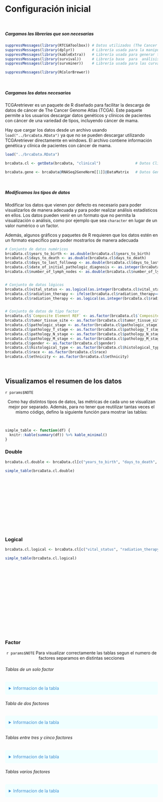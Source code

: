 <br>
<br>

# Configuración inicial {-}

<br>

##### Cargamos las librerías que son necesarias {-}

```r
suppressMessages(library(RTCGAToolbox)) # Datos utilizados (The Cancer Genome Atlas)
suppressMessages(library(dplyr))        # Librería usada para la manipulación de tablas
suppressMessages(library(kableExtra))   # Librería usada para generar tablas
suppressMessages(library(survival))     # Librería base  para  análisis  de supervivencia
suppressMessages(library(survminer))    # Librería usada para las curvas de supervivencia
```

```r
suppressMessages(library(RColorBrewer))
```


<br>

##### Cargamos los datos necesarios {-}

TCGAretriever es un paquete de R diseñado para facilitar la descarga de datos de cáncer de The Cancer Genome Atlas (TCGA). Este paquete permite a los usuarios descargar datos genéticos y clínicos de pacientes con cáncer de una variedad de tipos, incluyendo cáncer de mama.

Hay que cargar los datos desde un archivo usando `load("../brcaData.RData")` ya que no se pueden descargar utilizando TCGAretriever directamente en windows. El archivo contiene información genética y clínica de pacientes con cáncer de mama.

```r
load("../brcaData.RData")

brcaData.cl <- getData(brcaData, "clinical")                # Datos Clínicos

brcaData.gene <- brcaData@RNASeq2GeneNorm[[1]]@DataMatrix   # Datos Genómicos
```

<br>

##### Modificamos los tipos de datos {-}

Modificar los datos que vienen por defecto es necesario para poder visualizarlos de manera adecuada y para poder realizar análisis estadísticos en ellos. Los datos pueden venir en un formato que no permita la visualización o análisis, como por ejemplo que sea `character` en lugar de un valor numérico o un factor.

Además, algunos gráficos y paquetes de R requieren que los datos estén en un formato específico para poder mostrarlos de manera adecuada

```r
# Conjunto de datos numéricos
brcaData.cl$years_to_birth <- as.double(brcaData.cl$years_to_birth)
brcaData.cl$days_to_death <- as.double(brcaData.cl$days_to_death)
brcaData.cl$days_to_last_followup <- as.double(brcaData.cl$days_to_last_followup)
brcaData.cl$date_of_initial_pathologic_diagnosis <- as.integer(brcaData.cl$date_of_initial_pathologic_diagnosis)
brcaData.cl$number_of_lymph_nodes <- as.double(brcaData.cl$number_of_lymph_nodes)


# Conjunto de datos lógicos
brcaData.cl$vital_status <- as.logical(as.integer(brcaData.cl$vital_status))
brcaData.cl$radiation_therapy <- ifelse(brcaData.cl$radiation_therapy=="yes",1,0)
brcaData.cl$radiation_therapy <- as.logical(as.integer(brcaData.cl$radiation_therapy))


# Conjunto de datos de tipo factor
brcaData.cl$`Composite Element REF` <- as.factor(brcaData.cl$`Composite Element REF`)
brcaData.cl$tumor_tissue_site <- as.factor(brcaData.cl$tumor_tissue_site)
brcaData.cl$pathologic_stage <- as.factor(brcaData.cl$pathologic_stage)
brcaData.cl$pathology_T_stage <- as.factor(brcaData.cl$pathology_T_stage)
brcaData.cl$pathology_N_stage <- as.factor(brcaData.cl$pathology_N_stage)
brcaData.cl$pathology_M_stage <- as.factor(brcaData.cl$pathology_M_stage)
brcaData.cl$gender <- as.factor(brcaData.cl$gender)
brcaData.cl$histological_type <- as.factor(brcaData.cl$histological_type)
brcaData.cl$race <- as.factor(brcaData.cl$race)
brcaData.cl$ethnicity <- as.factor(brcaData.cl$ethnicity)
```

<br>

<!-- SkimR Puede servir también  -->

##  Visualizamos el resumen de los datos {.tabset .tabset-fade .tabset-pills -}

`r params$NOTE`

<center>Como hay distintos tipos de datos, las métricas de cada uno se visualizan mejor por separado. Además, para no tener que reutilizar tantas veces el mismo código, defino la siguiente función para mostrar las tablas: </center>

<br>

```r
simple_table <- function(df) {
  knitr::kable(summary(df)) %>% kable_minimal()
}
```


</div>

### Double {-}
```r
brcaData.cl.double <- brcaData.cl[c("years_to_birth", "days_to_death", "days_to_last_followup", "date_of_initial_pathologic_diagnosis", "number_of_lymph_nodes")]

simple_table(brcaData.cl.double)
```

<br>
<br>
<br>
<br>
<br>
<br>
<br>
<br>
<br>
<br>

### Logical {-}
```r
brcaData.cl.logical <- brcaData.cl[c("vital_status", "radiation_therapy")]

simple_table(brcaData.cl.logical)
```

<br>
<br>
<br>
<br>
<br>
<br>
<br>
<br>
<br>
<br>
<br>
<br>
<br>

### Factor {-}

<center>
`r params$NOTE` Para visualizar correctamente las tablas segun el numero de factores separamos en distintas secciones </div>
</center>

###### Tablas de un solo factor {-}
<details style="background-color: azure; border: 2px solid azure1; border-radius: 5px; padding: 10px 10px 10px 10px;">
<summary markdown="span" style="background-color: azure; color: #398dd1; padding: 3px 2px 3px 2px;"> Informacion de la tabla </summary>
```r
brcaData.cl.factor <- brcaData.cl[c("Composite Element REF", "tumor_tissue_site", "pathologic_stage", "pathology_T_stage", "pathology_N_stage", "pathology_M_stage", "gender", "histological_type", "race", "ethnicity")]

colnames <- c("Composite Element REF","tumor_tissue_site") ## Identificadores
simple_table(brcaData.cl.factor[colnames])
```
</details>

###### Tabla de dos factores {-}
<details style="background-color: azure; border: 2px solid azure1; border-radius: 5px; padding: 10px 10px 10px 10px;">
<summary markdown="span" style="background-color: azure; color: #398dd1; padding: 3px 2px 3px 2px;"> Informacion de la tabla </summary>
```r
simple_table(brcaData.cl.factor[c("gender")])
```
</details>

###### Tablas entre tres y cinco factores {-}
<details style="background-color: azure; border: 2px solid azure1; border-radius: 5px; padding: 10px 10px 10px 10px;">
<summary markdown="span" style="background-color: azure; color: #398dd1; padding: 3px 2px 3px 2px;"> Informacion de la tabla </summary>
```r
simple_table(brcaData.cl.factor[c("pathology_M_stage", "race", "ethnicity")])
```
</details>

###### Tablas varios factores {-}
<details style="background-color: azure; border: 2px solid azure1; border-radius: 5px; padding: 10px 10px 10px 10px;">
<summary markdown="span" style="background-color: azure; color: #398dd1; padding: 3px 2px 3px 2px;"> Informacion de la tabla </summary>
```r
simple_table(brcaData.cl.factor[c("histological_type", "pathologic_stage","pathology_T_stage","pathology_N_stage")])
```
</details>

<br>
<br>
<br>
